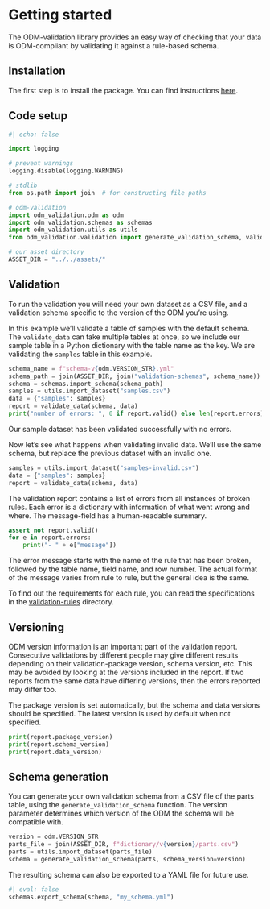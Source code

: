 # Getting started

The ODM-validation library provides an easy way of checking
that your data is ODM-compliant by validating it against a rule-based schema.

## Installation

The first step is to install the package. You can find instructions
[here](../index-content.md#installation).

## Code setup

```python
#| echo: false

import logging

# prevent warnings
logging.disable(logging.WARNING)
```

```python
# stdlib
from os.path import join  # for constructing file paths

# odm-validation
import odm_validation.odm as odm
import odm_validation.schemas as schemas
import odm_validation.utils as utils
from odm_validation.validation import generate_validation_schema, validate_data

# our asset directory
ASSET_DIR = "../../assets/"
```


## Validation

To run the validation you will need your own dataset as a CSV file, and a
validation schema specific to the version of the ODM you're using.

In this example we'll validate a table of samples with the default schema. The
`validate_data` can take multiple tables at once, so we include our sample
table in a Python dictionary with the table name as the key. We are validating
the `samples` table in this example.

```python
schema_name = f"schema-v{odm.VERSION_STR}.yml"
schema_path = join(ASSET_DIR, join("validation-schemas", schema_name))
schema = schemas.import_schema(schema_path)
samples = utils.import_dataset("samples.csv")
data = {"samples": samples}
report = validate_data(schema, data)
print("number of errors: ", 0 if report.valid() else len(report.errors))
```

Our sample dataset has been validated successfully with no errors.

Now let's see what happens when validating invalid data. We'll use the same
schema, but replace the previous dataset with an invalid one.

```python
samples = utils.import_dataset("samples-invalid.csv")
data = {"samples": samples}
report = validate_data(schema, data)
```

The validation report contains a list of errors from all instances of broken
rules. Each error is a dictionary with information of what went wrong
and where. The message-field has a human-readable summary.

```python
assert not report.valid()
for e in report.errors:
    print("- " + e["message"])
```

The error message starts with the name of the rule that has been broken,
followed by the table name, field name, and row number. The actual format of
the message varies from rule to rule, but the general idea is the same.

To find out the requirements for each rule, you can read the specifications in
the
[validation-rules](https://github.com/Big-Life-Lab/PHES-ODM-Validation/tree/6-jupyter-example/validation-rules)
directory.

## Versioning

ODM version information is an important part of the validation report.
Consecutive validations by different people may give different results
depending on their validation-package version, schema version, etc. This may be
avoided by looking at the versions included in the report. If two reports from
the same data have differing versions, then the errors reported may differ too.

The package version is set automatically, but the schema and data versions
should be specified. The latest version is used by default when not specified.

```python
print(report.package_version)
print(report.schema_version)
print(report.data_version)
```

## Schema generation

You can generate your own validation schema from a CSV file of the parts table,
using the `generate_validation_schema` function. The version parameter
determines which version of the ODM the schema will be compatible with.

```python
version = odm.VERSION_STR
parts_file = join(ASSET_DIR, f"dictionary/v{version}/parts.csv")
parts = utils.import_dataset(parts_file)
schema = generate_validation_schema(parts, schema_version=version)
```

The resulting schema can also be exported to a YAML file for future use.

```python
#| eval: false
schemas.export_schema(schema, "my_schema.yml")
```
